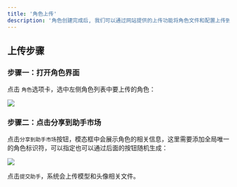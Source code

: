 ```yaml
---
title: '角色上传'
description: '角色创建完成后, 我们可以通过网站提供的上传功能将角色文件和配置上传到后台进行审核'
---
```


## 上传步骤

### 步骤一：打开角色界面

点击 `角色`选项卡，选中左侧角色列表中要上传的角色：

![](https://cdn.nlark.com/yuque/0/2024/png/85418/1729826148534-1e727002-2e6c-47c5-930b-8016e5557807.png)

### 步骤二：点击分享到助手市场

点击`分享到助手市场`按钮，模态框中会展示角色的相关信息，这里需要添加全局唯一的角色标识符，可以指定也可以通过后面的按钮随机生成：

![](https://cdn.nlark.com/yuque/0/2024/png/85418/1729826271448-b60587a1-7543-4cfc-bcd4-d565eb7eebc0.png)

点击`提交助手`，系统会上传模型和头像相关文件。
